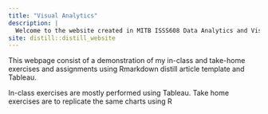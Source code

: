```yaml
---
title: "Visual Analytics"
description: |
  Welcome to the website created in MITB ISSS608 Data Analytics and Visualisation using R and Tableau. 
site: distill::distill_website
---
```


This webpage consist of a demonstration of my in-class and take-home exercises and assignments using Rmarkdown distill article template and Tableau.

In-class exercises are mostly performed using Tableau.
Take home exercises are to replicate the same charts using R
